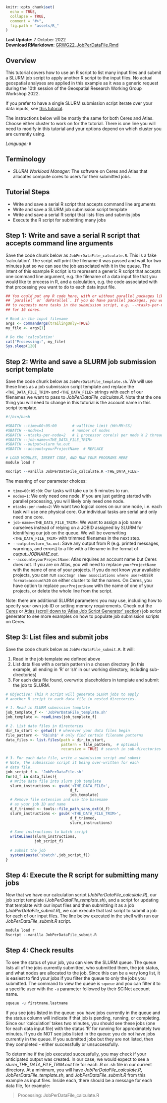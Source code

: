 ```r
knitr::opts_chunk$set(
  echo = TRUE,
  collapse = TRUE,
  comment = "#>",
  fig.path = "assets/R_"
)
```

<!--
---
title: R script to distribute another R script over many files
layout: single
author: Heather Savoy
author_profile: true
header:
  overlay_color: "444444"
  overlay_image: /assets/images/margaret-weir-GZyjbLNOaFg-unsplash_dark.jpg
---
--> 

**Last Update:** 7 October 2022 <br />
**Download RMarkdown**: [GRWG22_JobPerDataFile.Rmd](https://geospatial.101workbook.org/tutorials/GRWG22_JobPerDataFile.Rmd)

## Overview

This tutorial covers how to use an R script to list many input files and submit
a SLURM job script to apply another R script to the input files. No actual 
geospatial analyses are applied in this example as it was a generic request
during the 10th session of the Geospatial Research Working Group Workshop 2022. 

If you prefer to have a single SLURM submission script iterate over your data 
inputs, see [this tutorial](https://geospatial.101workbook.org/ExampleGeoWorkflows/GRWG22_ZonalStats_wSLURM_R).

The instructions below will be mostly the same for both Ceres and Atlas. Choose
either cluster to work on for the tutorial. There is one line you will need to
modify in this tutorial and your options depend on which cluster you are currently
using.

*Language:* `R`

## Terminology

* *SLURM Workload Manager:* The software on Ceres and Atlas that allocates 
  compute cores to users for their submitted jobs. 

## Tutorial Steps

* Write and save a serial R script that accepts command line arguments 
* Write and save a SLURM job submission script template
* Write and save a serial R script that lists files and submits jobs
* Execute the R script for submitting many jobs

## Step 1: Write and save a serial R script that accepts command line arguments

Save the code chunk below as `JobPerDataFile_calculate.R`. This is a fake 
'calculation'. The script will print the filename it was passed and wait for two 
minutes just so we can see the job associated with it in the queue. The intent
of this example R script is to represent a generic R script that accepts one
command line argument, e.g. the filename of a data input file that you would
like to process in R, and a calculation, e.g. the code associated with that 
processing you want to do to each data input file.

```r
## You could put any R code here, with or without parallel packages like 
## `parallel` or `doParallel`. If you do have parallel packages, you would need 
## to requests more tasks in the submission script, e.g. --ntasks-per-node=16
## for 16 cores.

# Read in the input filename
args <- commandArgs(trailingOnly=TRUE)
my_file <- args[1]

# Do the 'calculation'
cat("Processing:", my_file)
Sys.sleep(120)
```

## Step 2: Write and save a SLURM job submission script template

Save the code chunk below as `JobPerDataFile_template.sh`. We will use these 
lines as a job submission script template and replace the `<THE_DATA_FILE_TRIM>` 
and `<THE_DATA_FILE>` strings with each of our filenames we want to pass to 
*JobPerDataFile_calculate.R*. Note that the one thing you will need to change in
this tutorial is the account name in this script template.

```r
#!/bin/bash

#SBATCH --time=00:05:00       # walltime limit (HH:MM:SS)
#SBATCH --nodes=1             # number of nodes
#SBATCH --ntasks-per-node=2   # 1 processor core(s) per node X 2 threads per core
#SBATCH --job-name=<THE_DATA_FILE_TRIM>
#SBATCH --output=slurm_%x.out
#SBATCH --account=yourProjectName  # REPLACE

# LOAD MODULES, INSERT CODE, AND RUN YOUR PROGRAMS HERE
module load r

Rscript --vanilla JobPerDataFile_calculate.R <THE_DATA_FILE>

```

The meaning of our parameter choices:

* `time=00:05:00`: Our tasks will take up to 5 minutes to run. 
* `nodes=1`: We only need one node. If you are just getting started with parallel
processing, you will likely only need one node. 
* `ntasks-per-node=2`: We want two logical cores on our one node, i.e. each task
will use one physical core. Our individual tasks are serial and only need one core. 
* `job-name=<THE_DATA_FILE_TRIM>`: We want to assign a job name ourselves instead
of relying on a JOBID assigned by SLURM for identifying our job on the queue. We will
be overwriting `<THE_DATA_FILE_TRIM>` with trimmed filenames in the next step.
* `--output=slurm_%x.out`: Save any output from R (e.g. printed messages,
warnings, and errors) to a file with a filename in the format of 
*output_JOBNAME.out*.
* `--account=yourProjectName`: Atlas requires an account name but Ceres does not. 
If you are on Atlas, you will need to replace `yourProjectName` with the name of
one of your projects. If you do not know your available projects, you can
run `sacctmgr show associations where user=$USER format=account%20` on either 
cluster to list the names. On Ceres, you have option to replace `yourProjectName` 
with the name of one of your projects, or delete the whole line from the script.

Note: there are additional SLURM parameters you may use, including how to specify
your own job ID or setting memory requirements. Check out the 
[Ceres](https://scinet.usda.gov/support/ceres-job-script) or 
[Atlas (scroll down to 'Atlas Job Script Generator' section)](https://www.hpc.msstate.edu/computing/atlas/)
job script generator to see more examples on how to populate job submission scripts on Ceres.

## Step 3: List files and submit jobs

Save the code chunk below as `JobPerDataFile_submit.R`. It will:

1. Read in the job template we defined above
2. List data files with a certain pattern in a chosen directory (in this example,
all ending in 'R' or 'sh' in our working directory, including sub-directories)
3. For each data file found, overwrite placeholders in template and submit the
job to SLURM.

```r
# Objective: This R script will generate SLURM jobs to apply
# another R script to each data file in nested directories. 

# 1. Read in SLURM submission template
job_template_f <- 'JobPerDataFile_template.sh'
job_template <- readLines(job_template_f)

# 2. List data files in directories
dir_to_start <- getwd() # wherever your data files begin
file_pattern <- 'R$|sh$' # only find certain filename patterns
data_files <- list.files(path = dir_to_start, 
                         pattern = file_pattern,  # optional
                         recursive = TRUE) # search in sub-directories

# 3. For each data file, write a submission script and submit
# Note, the submission script it being over-written for each
# data file. 
job_script_f <- 'JobPerDataFile.sh'
for(d_f in data_files){
  # Write data file into slurm job template
  slurm_instructions <- gsub('<THE_DATA_FILE>',
                             d_f, 
                             job_template)
  # Remove file extension and use the basename
  # as your job ID and name
  d_f_trimmed <- tools::file_path_sans_ext(d_f)
  slurm_instructions <- gsub('<THE_DATA_FILE_TRIM>',
                             d_f_trimmed, 
                             slurm_instructions)
  
  # Save instructions to batch script
  writeLines(slurm_instructions,
             job_script_f)
  
  # Submit the job
  system(paste('sbatch',job_script_f))
}

```



## Step 4: Execute the R script for submitting many jobs

Now that we have our calculation script (*JobPerDataFile_calculate.R*), our job
script template (*JobPerDataFile_template.sh*), and a script for updating that template
with our input files and then submitting it as a job (*JobPerDataFile_submit.R*), we
can execute that last script to submit a job for each of our input files. The
line below executed in the shell with run our *JobPerDataFile_submit.R* script. 

```r
module load r
Rscript --vanilla JobPerDataFile_submit.R
```


## Step 4: Check results

To see the status of your job, you can view the SLURM queue. The queue lists all
of the jobs currently submitted, who submitted them, the job status, and what
nodes are allocated to the job. Since this can be a very long list, it is easiest
to find your jobs if you filter the queue to only the jobs you submitted. The 
command to view the queue is `squeue` and you can filter it to a specific user
with the `-u` parameter followed by their SCINet account name.

```r
squeue -u firstname.lastname
```

If you see jobs listed in the queue: you have jobs currently in the queue and the 
status column will indicate if that job is pending, running, or completing. Since 
our 'calculation' takes two minutes, you should see these jobs (one for each 
data input file) with the status 'R' for running for approximately two minutes.
If you do NOT see jobs listed in the queue: you do not have jobs currently in the
queue. If you submitted jobs but they are not listed, then they completed - either
successfully or unsuccessfully. 

To determine if the job executed successfully, 
you may check if your anticipated output was created. In our case, we would expect
to see a *slurm_THE_DATA_FILE_TRIM.out* file for each .R or .sh file in our 
current directory. At a minimum, you will have *JobPerDataFile_calculate.R*,
*JobPerDataFile_template.sh*, and *JobPerDataFile_submit.R* from this example as 
input files. Inside each, there should be a message for each data file, for example:

> Processing: JobPerDataFile_calculate.R
